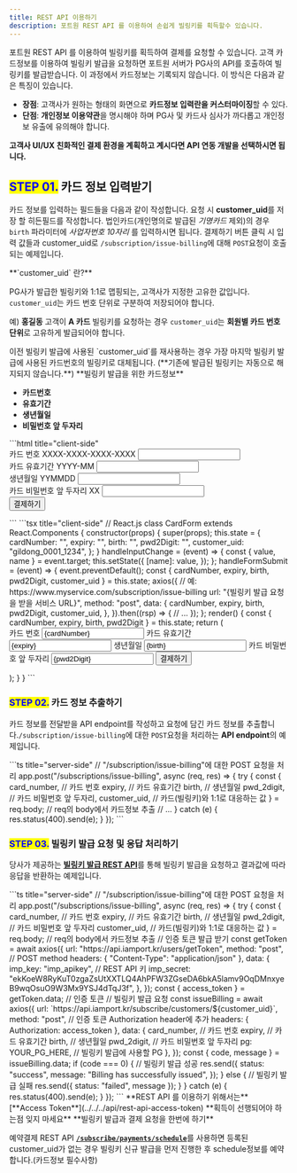 ```yaml
---
title: REST API 이용하기
description: 포트원 REST API 를 이용하여 손쉽게 빌링키를 획득할수 있습니다.
---
```



포트원 REST API 를 이용하여 빌링키를 획득하여 결제를 요청할 수 있습니다. 고객 카드정보를 이용하여
빌링키 발급을 요청하면 포트원 서버가 PG사의 API를 호출하여 빌링키를 발급받습니다. 이 과정에서
카드정보는 기록되지 않습니다. 이 방식은 다음과 같은 특징이 있습니다.

- **장점**: 고객사가 원하는 형태의 화면으로 **카드정보 입력란을 커스터마이징**할 수 있다.
- **단점**: **개인정보 이용약관**을 명시해야 하며 PG사 및 카드사 심사가 까다롭고 개인정보 유출에 유의해야 합니다.

**고객사 UI/UX 친화적인 결제 환경을 계획하고 계시다면 API 연동 개발을 선택하시면 됩니다.**

## <mark style="color:blue;">**STEP 01.**</mark> 카드 정보 입력받기

카드 정보를 입력하는 필드들을 다음과 같이 작성합니다. 요청 시 **customer\_uid**를 저장 할 히든필드를
작성합니다. 법인카드(개인명의로 발급된 _기명카드_ 제외)의 경우 `birth` 파라미터에 _사업자번호
10자리_ 를 입력하시면 됩니다. 결제하기 버튼 클릭 시 입력 값들과 customer\_uid로
`/subscription/issue-billing`에 대해 `POST`요청이 호출되는 예제입니다.

<Hint style="info">
  **`customer_uid` 란?**

  PG사가 발급한 빌링키와 1:1로 맵핑되는, 고객사가 지정한 고유한 값입니다.
  `customer_uid`는 카드 번호 단위로 구분하여 저장되어야 합니다.

  예) **홍길동** 고객이 **A 카드** 빌링키를 요청하는 경우
  `customer_uid`는 **회원별 카드 번호 단위**로 고유하게 발급되어야 합니다.
</Hint>

<Hint style="danger">
  이전 빌링키 발급에 사용된 `customer_uid`를 재사용하는 경우 가장 마지막 빌링키 발급에 사용된
  카드번호의 빌링키로 대체됩니다. (**기존에 발급된 빌링키는 자동으로 해지되지 않습니다.**)
</Hint>

<Hint style="info">
  **빌링키 발급을 위한 카드정보**

  - **카드번호**
  - **유효기간**
  - **생년월일**
  - **비밀번호 앞 두자리**
</Hint>

<Tabs>
  <Tab title="HTML">
    ```html title="client-side"
    <form action="{빌링키 발급 요청을 받을 서비스 URL}", method="post">
      <!--예: https://www.myservice.com/subscription/issue-billing-->
        <div>
            <label for="card_number">카드 번호 XXXX-XXXX-XXXX-XXXX</label>
            <input id="card_number" type="text" name="card_number">
        </div>
        <div>
            <label for="expiry">카드 유효기간 YYYY-MM</label>
            <input id="expiry" type="text" name="expiry">
        </div>
        <div>
            <label for="birth">생년월일 YYMMDD</label>
            <input id="birth" type="text" name="birth">
        </div>
        <div>
            <label for="pwd_2digit">카드 비밀번호 앞 두자리 XX</label>
            <input id="pwd_2digit" type="text" name="pwd_2digit">
        </div>
        <input hidden type="text" value="gildong_0001_1234" name="customer_uid">
        <input type="submit" value="결제하기">
      </form>
    ```
  </Tab>

  <Tab title="React.js">
    ```tsx title="client-side"
    // React.js
    class CardForm extends React.Components {
      constructor(props) {
        super(props);
        this.state = {
          cardNumber: "",
          expiry: "",
          birth: "",
          pwd2Digit: "",
          customer_uid: "gildong_0001_1234",
        };
      }
      handleInputChange = (event) => {
        const { value, name } = event.target;
        this.setState({
          [name]: value,
        });
      };
      handleFormSubmit = (event) => {
        event.preventDefault();
        const { cardNumber, expiry, birth, pwd2Digit, customer_uid } = this.state;
        axios({
          // 예: https://www.myservice.com/subscription/issue-billing
          url: "{빌링키 발급 요청을 받을 서비스 URL}",
          method: "post",
          data: {
            cardNumber,
            expiry,
            birth,
            pwd2Digit,
            customer_uid,
          },
        }).then((rsp) => {
          // ...
        });
      };
      render() {
        const { cardNumber, expiry, birth, pwd2Digit } = this.state;
        return (
          <form onSubmit={this.handleFormSubmit}>
            <label>
              카드 번호
              <input
                type="text"
                name="cardNumber"
                value={cardNumber}
                onChange={this.handleInputChange}
              />
            </label>
            <label>
              카드 유효기간
              <input
                type="text"
                name="expiry"
                value={expiry}
                onChange={this.handleInputChange}
              />
            </label>
            <label>
              생년월일
              <input
                type="text"
                name="birth"
                value={birth}
                onChange={this.handleInputChange}
              />
            </label>
            <label>
              카드 비밀번호 앞 두자리
              <input
                type="text"
                name="pwd2Digit"
                value={pwd2Digit}
                onChange={this.handleInputChange}
              />
            </label>
            <input type="submit" value="결제하기" />
          </form>
        );
      }
    }
    ```
  </Tab>
</Tabs>

<Codepen user="chaiport" slug="mdpWYqg" />

### <mark style="color:blue;">**STEP 02.**</mark> 카드 정보 추출하기

카드 정보를 전달받을 API endpoint를 작성하고 요청에 담긴 카드 정보를
추출합니다.`/subscription/issue-billing`에 대한 `POST`요청을 처리하는 **API endpoint**의 예제입니다.

<Tabs>
  <Tab title="Node.js">
    ```ts title="server-side"
    // "/subscription/issue-billing"에 대한 POST 요청을 처리
    app.post("/subscriptions/issue-billing", async (req, res) => {
      try {
        const {
          card_number, // 카드 번호
          expiry, // 카드 유효기간
          birth, // 생년월일
          pwd_2digit, // 카드 비밀번호 앞 두자리,
          customer_uid, // 카드(빌링키)와 1:1로 대응하는 값
        } = req.body; // req의 body에서 카드정보 추출
        // ...
      } catch (e) {
        res.status(400).send(e);
      }
    });
    ```
  </Tab>
</Tabs>

### <mark style="color:blue;">**STEP 03.**</mark> 빌링키 발급 요청 및 응답 처리하기

당사가 제공하는 [**빌링키 발급 REST API**](../../../api/api-4/)를 통해 빌링키 발급을 요청하고 결과값에 따라 응답을 반환하는 예제입니다.

<Tabs>
  <Tab title="Node.js">
    ```ts title="server-side"
    // "/subscription/issue-billing"에 대한 POST 요청을 처리
    app.post("/subscriptions/issue-billing", async (req, res) => {
      try {
        const {
          card_number, // 카드 번호
          expiry, // 카드 유효기간
          birth, // 생년월일
          pwd_2digit, // 카드 비밀번호 앞 두자리
          customer_uid, // 카드(빌링키)와 1:1로 대응하는 값
        } = req.body; // req의 body에서 카드정보 추출
        // 인증 토큰 발급 받기
        const getToken = await axios({
          url: "https://api.iamport.kr/users/getToken",
          method: "post", // POST method
          headers: { "Content-Type": "application/json" },
          data: {
            imp_key: "imp_apikey", // REST API 키
            imp_secret:
              "ekKoeW8RyKuT0zgaZsUtXXTLQ4AhPFW3ZGseDA6bkA5lamv9OqDMnxyeB9wqOsuO9W3Mx9YSJ4dTqJ3f",
          },
        });
        const { access_token } = getToken.data; // 인증 토큰
        // 빌링키 발급 요청
        const issueBilling = await axios({
          url: `https://api.iamport.kr/subscribe/customers/${customer_uid}`,
          method: "post",
          // 인증 토큰 Authorization header에 추가
          headers: { Authorization: access_token },
          data: {
            card_number, // 카드 번호
            expiry, // 카드 유효기간
            birth, // 생년월일
            pwd_2digit, // 카드 비밀번호 앞 두자리
            pg: YOUR_PG_HERE, // 빌링키 발급에 사용할 PG
          },
        });
        const { code, message } = issueBilling.data;
        if (code === 0) {
          // 빌링키 발급 성공
          res.send({
            status: "success",
            message: "Billing has successfully issued",
          });
        } else {
          // 빌링키 발급 실패
          res.send({ status: "failed", message });
        }
      } catch (e) {
        res.status(400).send(e);
      }
    });
    ```
  </Tab>
</Tabs>

<Hint style="success">
  **REST API 를 이용하기 위해서는** [**Access Token**](../../../api/rest-api-access-token) **획득이 선행되어야 하는점 잊지 마세요**
</Hint>

<Hint style="info">
  **빌링키 발급과 결제 요청을 한번에 하기**

  예약결제 REST API [**`/subscribe/payments/schedule`**](../../../api/rest-v1/nonAuthPayment.subscribe#post%20%2Fsubscribe%2Fpayments%2Fschedule)를 사용하면 등록된 customer\_uid가 없는 경우 빌링키 신규 발급을 먼저 진행한 후 schedule정보를 예약합니다.(카드정보 필수사항)
</Hint>
